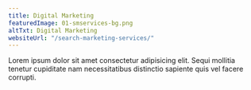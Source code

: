 ```yaml
---
title: Digital Marketing
featuredImage: 01-smservices-bg.png
altTxt: Digital Marketing
websiteUrl: "/search-marketing-services/"
---
```


Lorem ipsum dolor sit amet consectetur adipisicing elit. Sequi mollitia tenetur cupiditate nam necessitatibus distinctio sapiente quis vel facere corrupti.
